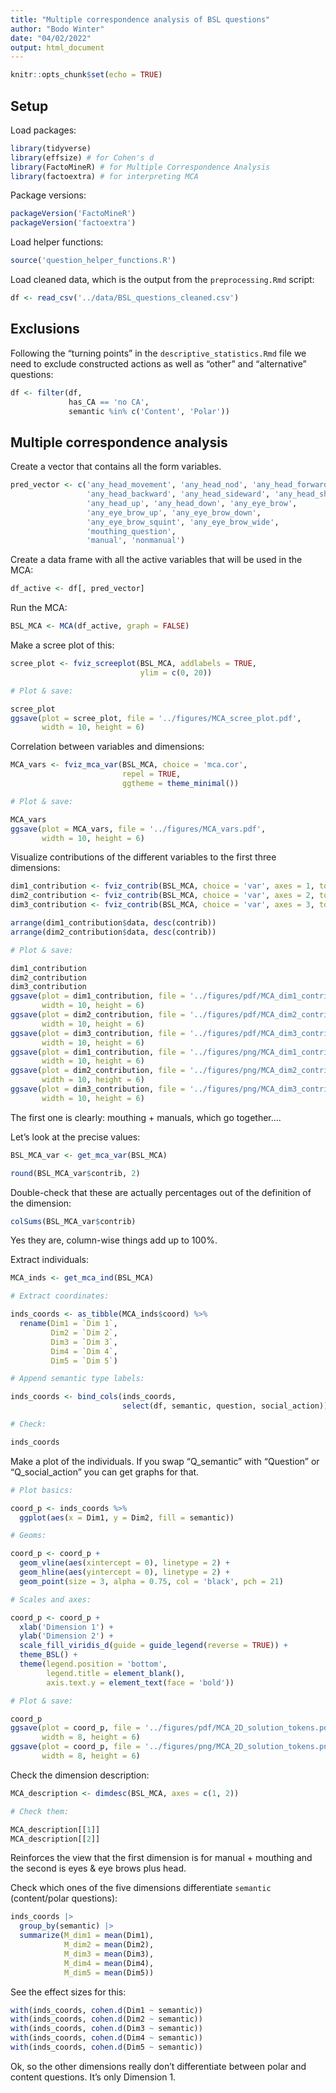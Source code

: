 ```yaml
---
title: "Multiple correspondence analysis of BSL questions"
author: "Bodo Winter"
date: "04/02/2022"
output: html_document
---
```


```r
knitr::opts_chunk$set(echo = TRUE)
```

## Setup

Load packages:

```r
library(tidyverse)
library(effsize) # for Cohen's d
library(FactoMineR) # for Multiple Correspondence Analysis
library(factoextra) # for interpreting MCA
```

Package versions:

```r
packageVersion('FactoMineR')
packageVersion('factoextra')
```

Load helper functions:

```r
source('question_helper_functions.R')
```

Load cleaned data, which is the output from the `preprocessing.Rmd` script:

```r
df <- read_csv('../data/BSL_questions_cleaned.csv')
```


## Exclusions

Following the "turning points" in the `descriptive_statistics.Rmd` file we need to exclude constructed actions as well as "other" and "alternative" questions:

```r
df <- filter(df,
             has_CA == 'no CA',
             semantic %in% c('Content', 'Polar'))
```

## Multiple correspondence analysis

Create a vector that contains all the form variables.

```r
pred_vector <- c('any_head_movement', 'any_head_nod', 'any_head_forward',
                 'any_head_backward', 'any_head_sideward', 'any_head_shake',
                 'any_head_up', 'any_head_down', 'any_eye_brow',
                 'any_eye_brow_up', 'any_eye_brow_down',
                 'any_eye_brow_squint', 'any_eye_brow_wide',
                 'mouthing_question',
                 'manual', 'nonmanual')
```

Create a data frame with all the active variables that will be used in the MCA:

```r
df_active <- df[, pred_vector]
```

Run the MCA:

```r
BSL_MCA <- MCA(df_active, graph = FALSE)
```

Make a scree plot of this:

```r
scree_plot <- fviz_screeplot(BSL_MCA, addlabels = TRUE,
                             ylim = c(0, 20))

# Plot & save:

scree_plot
ggsave(plot = scree_plot, file = '../figures/MCA_scree_plot.pdf',
       width = 10, height = 6)
```

Correlation between variables and dimensions:

```r
MCA_vars <- fviz_mca_var(BSL_MCA, choice = 'mca.cor',
                         repel = TRUE,
                         ggtheme = theme_minimal())

# Plot & save:

MCA_vars
ggsave(plot = MCA_vars, file = '../figures/MCA_vars.pdf',
       width = 10, height = 6)
```

Visualize contributions of the different variables to the first three dimensions:

```r
dim1_contribution <- fviz_contrib(BSL_MCA, choice = 'var', axes = 1, top = 15)
dim2_contribution <- fviz_contrib(BSL_MCA, choice = 'var', axes = 2, top = 15)
dim3_contribution <- fviz_contrib(BSL_MCA, choice = 'var', axes = 3, top = 15)

arrange(dim1_contribution$data, desc(contrib))
arrange(dim2_contribution$data, desc(contrib))

# Plot & save:

dim1_contribution
dim2_contribution
dim3_contribution
ggsave(plot = dim1_contribution, file = '../figures/pdf/MCA_dim1_contributions.pdf',
       width = 10, height = 6)
ggsave(plot = dim2_contribution, file = '../figures/pdf/MCA_dim2_contributions.pdf',
       width = 10, height = 6)
ggsave(plot = dim3_contribution, file = '../figures/pdf/MCA_dim3_contributions.pdf',
       width = 10, height = 6)
ggsave(plot = dim1_contribution, file = '../figures/png/MCA_dim1_contributions.png',
       width = 10, height = 6)
ggsave(plot = dim2_contribution, file = '../figures/png/MCA_dim2_contributions.png',
       width = 10, height = 6)
ggsave(plot = dim3_contribution, file = '../figures/png/MCA_dim3_contributions.png',
       width = 10, height = 6)
```

The first one is clearly: mouthing + manuals, which go together....

Let's look at the precise values:

```r
BSL_MCA_var <- get_mca_var(BSL_MCA)

round(BSL_MCA_var$contrib, 2)
```

Double-check that these are actually percentages out of the definition of the dimension:

```r
colSums(BSL_MCA_var$contrib)
```

Yes they are, column-wise things add up to 100%.

Extract individuals:

```r
MCA_inds <- get_mca_ind(BSL_MCA)

# Extract coordinates:

inds_coords <- as_tibble(MCA_inds$coord) %>% 
  rename(Dim1 = `Dim 1`,
         Dim2 = `Dim 2`,
         Dim3 = `Dim 3`,
         Dim4 = `Dim 4`,
         Dim5 = `Dim 5`)

# Append semantic type labels:

inds_coords <- bind_cols(inds_coords,
                         select(df, semantic, question, social_action))

# Check:

inds_coords
```

Make a plot of the individuals. If you swap "Q_semantic" with "Question" or "Q_social_action" you can get graphs for that.

```r
# Plot basics:

coord_p <- inds_coords %>%
  ggplot(aes(x = Dim1, y = Dim2, fill = semantic))

# Geoms:

coord_p <- coord_p +
  geom_vline(aes(xintercept = 0), linetype = 2) +
  geom_hline(aes(yintercept = 0), linetype = 2) +
  geom_point(size = 3, alpha = 0.75, col = 'black', pch = 21)

# Scales and axes:

coord_p <- coord_p +
  xlab('Dimension 1') +
  ylab('Dimension 2') +
  scale_fill_viridis_d(guide = guide_legend(reverse = TRUE)) +
  theme_BSL() +
  theme(legend.position = 'bottom',
        legend.title = element_blank(),
        axis.text.y = element_text(face = 'bold'))

# Plot & save:

coord_p
ggsave(plot = coord_p, file = '../figures/pdf/MCA_2D_solution_tokens.pdf',
       width = 8, height = 6)
ggsave(plot = coord_p, file = '../figures/png/MCA_2D_solution_tokens.png',
       width = 8, height = 6)
```

Check the dimension description:

```r
MCA_description <- dimdesc(BSL_MCA, axes = c(1, 2))

# Check them:

MCA_description[[1]]
MCA_description[[2]]
```

Reinforces the view that the first dimension is for manual + mouthing and the second is eyes & eye brows plus head.

Check which ones of the five dimensions differentiate `semantic` (content/polar questions):

```r
inds_coords |> 
  group_by(semantic) |> 
  summarize(M_dim1 = mean(Dim1),
            M_dim2 = mean(Dim2),
            M_dim3 = mean(Dim3),
            M_dim4 = mean(Dim4),
            M_dim5 = mean(Dim5))
```

See the effect sizes for this:

```r
with(inds_coords, cohen.d(Dim1 ~ semantic))
with(inds_coords, cohen.d(Dim2 ~ semantic))
with(inds_coords, cohen.d(Dim3 ~ semantic))
with(inds_coords, cohen.d(Dim4 ~ semantic))
with(inds_coords, cohen.d(Dim5 ~ semantic))
```

Ok, so the other dimensions really don't differentiate between polar and content questions. It's only Dimension 1.



